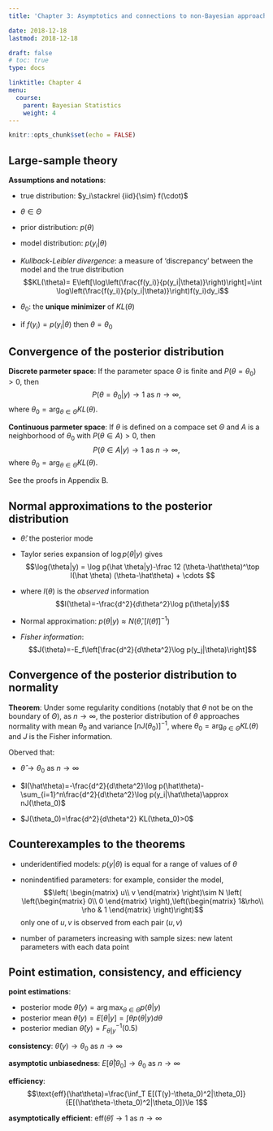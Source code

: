 ```yaml
---
title: 'Chapter 3: Asymptotics and connections to non-Bayesian approaches'

date: 2018-12-18
lastmod: 2018-12-18

draft: false
# toc: true
type: docs

linktitle: Chapter 4
menu:
  course: 
    parent: Bayesian Statistics
    weight: 4
---
```


```r
knitr::opts_chunk$set(echo = FALSE)
```


## Large-sample theory

**Assumptions and notations**:

- true distribution: $y_i\stackrel {iid}{\sim} f(\cdot)$
- $\theta\in\Theta$
- prior distribution: $p(\theta)$
- model distribution: $p(y_i|\theta)$
- *Kullback-Leibler divergence*: a measure of 'discrepancy' between the model and the true distribution
$$KL(\theta)= E\left[\log\left(\frac{f(y_i)}{p(y_i|\theta)}\right)\right]=\int \log\left(\frac{f(y_i)}{p(y_i|\theta)}\right)f(y_i)dy_i$$

- $\theta_0$: the **unique minimizer** of $KL(\theta)$
- if $f(y_i) = p(y_i|\theta)$ then $\theta=\theta_0$

## Convergence of the posterior distribution

**Discrete parmeter space**: If the parameter space $\Theta$ is finite and $P(\theta=\theta_0)>0$, then
$$P(\theta=\theta_0|y)\to 1\text{ as }n\to \infty,$$
where $\theta_0=\arg_{\theta\in\Theta} KL(\theta)$.

**Continuous parmeter space**: If $\theta$ is defined on a compace set $\Theta$ and $A$ is a neighborhood of $\theta_0$ with $P(\theta\in A)>0$, then
$$P(\theta\in A|y)\to 1\text{ as }n\to \infty,$$
where $\theta_0=\arg_{\theta\in\Theta} KL(\theta)$.

See the proofs in Appendix B.

## Normal approximations to the posterior distribution

- $\hat \theta$: the posterior mode
- Taylor series expansion of $\log p(\theta|y)$ gives
$$\log(\theta|y) = \log p(\hat \theta|y)-\frac 12 (\theta-\hat\theta)^\top I(\hat \theta) (\theta-\hat\theta) + \cdots $$

- where $I(\theta)$ is the *observed* information
$$I(\theta)=-\frac{d^2}{d\theta^2}\log p(\theta|y)$$

- Normal approximation: $p(\theta|y)\approx N(\hat\theta,[I(\hat\theta)]^{-1})$

- *Fisher information*:
$$J(\theta)=-E_f\left[\frac{d^2}{d\theta^2}\log p(y_j|\theta)\right]$$



## Convergence of the posterior distribution to normality

**Theorem**: Under some regularity conditions (notably that $\theta$ not be on the boundary of $\Theta$), as $n\to \infty$, the posterior distribution of $\theta$ approaches normality with mean $\theta_0$ and variance $[nJ(\theta_0)]^{-1}$, where $\theta_0=\arg_{\theta\in\Theta} KL(\theta)$ and $J$ is the Fisher information.


Oberved that:

- $\hat\theta\to \theta_0$ as $n\to \infty$

- $I(\hat\theta)=-\frac{d^2}{d\theta^2}\log p(\hat\theta)-\sum_{i=1}^n\frac{d^2}{d\theta^2}\log p(y_i|\hat\theta)\approx nJ(\theta_0)$

- $J(\theta_0)=\frac{d^2}{d\theta^2} KL(\theta_0)>0$


## Counterexamples to the theorems

- underidentified models: $p(y|\theta)$ is equal for a range of values of $\theta$

- nonindentified parameters: for example, consider the model,
$$\left(
\begin{matrix}
u\\
v
\end{matrix}
\right)\sim N \left( \left(\begin{matrix}
0\\
0
\end{matrix}
\right),\left(\begin{matrix}
1&\rho\\
\rho & 1
\end{matrix}
\right)\right)$$
only one of $u,v$ is observed from each pair $(u,v)$

- number of parameters increasing with sample sizes: new latent parameters with each data point

## Point estimation, consistency, and efficiency

**point estimations**:

- posterior mode $\hat\theta(y)=\arg \max_{\theta\in\Theta} p(\theta|y)$
- posterior mean $\hat\theta(y)=E[\theta|y]=\int \theta p(\theta|y)d \theta$
- posterior median $\hat\theta(y)=F^{-1}_{\theta|y}(0.5)$

**consistency**: $\hat\theta(y)\to \theta_0$ as $n\to \infty$

**asymptotic unbiasedness**: $E[\hat\theta|\theta_0]\to\theta_0$ as $n\to \infty$

**efficiency**:
$$\text{eff}(\hat\theta)=\frac{\inf_T E[(T(y)-\theta_0)^2|\theta_0]}{E[(\hat\theta-\theta_0)^2|\theta_0]}\le 1$$

**asymptotically efficient**: $\text{eff}(\hat\theta)\to 1$ as $n\to \infty$
